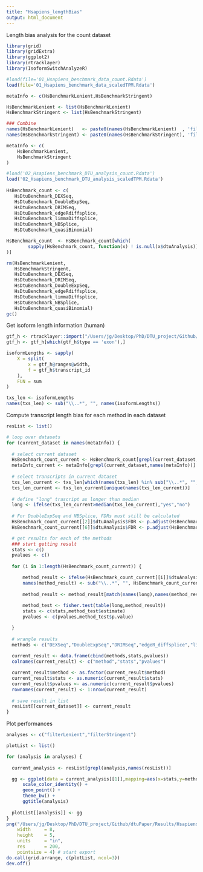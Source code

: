 ```yaml
---
title: "Hsapiens_lengthBias"
output: html_document
---
```


Length bias analysis for the count dataset

```r
library(grid)
library(gridExtra)
library(ggplot2)
library(rtracklayer)
library(IsoformSwitchAnalyzeR)
```

```r
#load(file='01_Hsapiens_benchmark_data_count.Rdata')
load(file='01_Hsapiens_benchmark_data_scaledTPM.Rdata')

metaInfo <- c(HsBenchmarkLenient,HsBenchmarkStringent)

HsBenchmarkLenient <- list(HsBenchmarkLenient)
HsBenchmarkStringent <- list(HsBenchmarkStringent)

### Combine
names(HsBenchmarkLenient)   <- paste0(names(HsBenchmarkLenient)  , 'filterLenient')
names(HsBenchmarkStringent) <- paste0(names(HsBenchmarkStringent), 'filterStringent')

metaInfo <- c(
    HsBenchmarkLenient,
    HsBenchmarkStringent
)

#load('02_Hsapiens_benchmark_DTU_analysis_count.Rdata')
load('02_Hsapiens_benchmark_DTU_analysis_scaledTPM.Rdata')
    
HsBenchmark_count <- c(
   HsDtuBenchmark_DEXSeq,
   HsDtuBenchmark_DoubleExpSeq,
   HsDtuBenchmark_DRIMSeq,
   HsDtuBenchmark_edgeRdiffsplice,
   HsDtuBenchmark_limmaDiffsplice,
   HsDtuBenchmark_NBSplice,
   HsDtuBenchmark_quasiBinomial)

HsBenchmark_count  <- HsBenchmark_count[which(
        sapply(HsBenchmark_count, function(x) ! is.null(x$dtuAnalysis))
)]

rm(HsBenchmarkLenient,
   HsBenchmarkStringent,
   HsDtuBenchmark_DEXSeq,
   HsDtuBenchmark_DRIMSeq,
   HsDtuBenchmark_DoubleExpSeq,
   HsDtuBenchmark_edgeRdiffsplice,
   HsDtuBenchmark_limmaDiffsplice,
   HsDtuBenchmark_NBSplice,
   HsDtuBenchmark_quasiBinomial)
gc()
```

Get isoform length information (human)

```r
gtf_h <- rtracklayer::import("/Users/jg/Desktop/PhD/DTU_project/Github/dtuPaper/Data/Hsapiens_data/Homo_sapiens.GRCh37.71.gtf")
gtf_h <- gtf_h[which(gtf_h$type == 'exon'),]

isoformLengths <- sapply(
    X = split(
        x = gtf_h@ranges@width,
        f = gtf_h$transcript_id
    ),
    FUN = sum
)

txs_len <- isoformLengths
names(txs_len) <- sub("\\..*", "", names(isoformLengths))
```

Compute transcript length bias for each method in each dataset

```r
resList <- list()

# loop over datasets
for (current_dataset in names(metaInfo)) {
  
  # select current dataset
  HsBenchmark_count_current <- HsBenchmark_count[grepl(current_dataset,names(HsBenchmark_count))]
  metaInfo_current <- metaInfo[grepl(current_dataset,names(metaInfo))]
  
  # select transcripts in current dataset
  txs_len_current <- txs_len[which(names(txs_len) %in% sub("\\..*", "", metaInfo_current[[1]]$metaInfo$TXNAME))]
  txs_len_current <- txs_len_current[unique(names(txs_len_current))]
  
  # define "long" trascript as longer than median
  long <- ifelse(txs_len_current>median(txs_len_current),"yes","no")
  
  # For DoubleExpSeq and NBSplice, FDRs must still be calculated
  HsBenchmark_count_current[[2]]$dtuAnalysis$FDR <- p.adjust(HsBenchmark_count_current[[2]]$dtuAnalysis$p_value, method = "BH")
  HsBenchmark_count_current[[6]]$dtuAnalysis$FDR <- p.adjust(HsBenchmark_count_current[[6]]$dtuAnalysis$p_value, method = "BH")

  # get results for each of the methods
  ### start getting result
  stats <- c()
  pvalues <- c()
  
  for (i in 1:length(HsBenchmark_count_current)) {

      method_result <- ifelse(HsBenchmark_count_current[[i]]$dtuAnalysis$FDR <= 0.05, "yes", "no")
      names(method_result) <- sub("\\..*", "", HsBenchmark_count_current[[i]]$dtuAnalysis$TXNAME)
      
      method_result <- method_result[match(names(long),names(method_result))]
      
      method_test <- fisher.test(table(long,method_result))
      stats <- c(stats,method_test$estimate)
      pvalues <- c(pvalues,method_test$p.value)

  }
  
  # wrangle results
  methods <- c("DEXSeq","DoubleExpSeq","DRIMSeq","edgeR_diffsplice","limma_diffsplice","NBSplice","qbDTU")
  
  current_result <- data.frame(cbind(methods,stats,pvalues))
  colnames(current_result) <- c("method","stats","pvalues")

  current_result$method <- as.factor(current_result$method)
  current_result$stats <- as.numeric(current_result$stats)
  current_result$pvalues <- as.numeric(current_result$pvalues)
  rownames(current_result) <- 1:nrow(current_result)
  
  # save result in list
  resList[[current_dataset]] <- current_result
}
```

Plot performances

```r
analyses <- c("filterLenient","filterStringent")

plotList <- list()

for (analysis in analyses) {
  
  current_analysis <- resList[grepl(analysis,names(resList))]

  gg <- ggplot(data = current_analysis[[1]],mapping=aes(x=stats,y=method,color=ifelse(pvalues<0.05, "red", "black"))) +
      scale_color_identity() +
      geom_point() +
      theme_bw() +
      ggtitle(analysis)
  
  plotList[[analysis]] <- gg
}
png("/Users/jg/Desktop/PhD/DTU_project/Github/dtuPaper/Results/Hsapiens_benchmark/plot_scaledTPM_lengthBias.png",
    width     = 8,
    height    = 5,
    units     = "in",
    res       = 200,
    pointsize = 4) # start export
do.call(grid.arrange, c(plotList, ncol=3))
dev.off()
```
